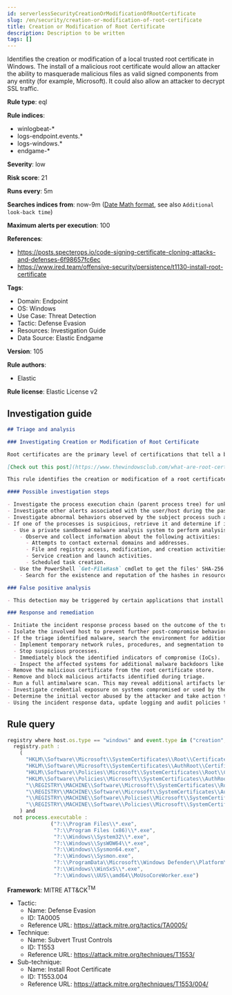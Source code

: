 ```yaml
---
id: serverlessSecurityCreationOrModificationOfRootCertificate
slug: /en/security/creation-or-modification-of-root-certificate
title: Creation or Modification of Root Certificate
description: Description to be written
tags: []
---
```


<div id="creation-or-modification-of-root-certificate"></div>

Identifies the creation or modification of a local trusted root certificate in Windows. The install of a malicious root certificate would allow an attacker the ability to masquerade malicious files as valid signed components from any entity (for example, Microsoft). It could also allow an attacker to decrypt SSL traffic.

**Rule type**: eql

**Rule indices**: 

* winlogbeat-*
* logs-endpoint.events.*
* logs-windows.*
* endgame-*

**Severity**: low

**Risk score**: 21

**Runs every**: 5m

**Searches indices from**: now-9m ([Date Math format](((ref))/common-options.html#date-math), see also <DocLink id="serverlessSecurityRulesUiCreate" section="set-the-rules-schedule">`Additional look-back time`</DocLink>)

**Maximum alerts per execution**: 100

**References**: 

* https://posts.specterops.io/code-signing-certificate-cloning-attacks-and-defenses-6f98657fc6ec
* https://www.ired.team/offensive-security/persistence/t1130-install-root-certificate

**Tags**: 

* Domain: Endpoint
* OS: Windows
* Use Case: Threat Detection
* Tactic: Defense Evasion
* Resources: Investigation Guide
* Data Source: Elastic Endgame

**Version**: 105

**Rule authors**: 

* Elastic

**Rule license**: Elastic License v2

## Investigation guide

```markdown
## Triage and analysis

### Investigating Creation or Modification of Root Certificate

Root certificates are the primary level of certifications that tell a browser that the communication is trusted and legitimate. This verification is based upon the identification of a certification authority. Windows adds several trusted root certificates so browsers can use them to communicate with websites.

[Check out this post](https://www.thewindowsclub.com/what-are-root-certificates-windows) for more details on root certificates and the involved cryptography.

This rule identifies the creation or modification of a root certificate by monitoring registry modifications. The installation of a malicious root certificate would allow an attacker the ability to masquerade malicious files as valid signed components from any entity (for example, Microsoft). It could also allow an attacker to decrypt SSL traffic.

#### Possible investigation steps

- Investigate the process execution chain (parent process tree) for unknown processes. Examine their executable files for prevalence, whether they are located in expected locations, and if they are signed with valid digital signatures.
- Investigate other alerts associated with the user/host during the past 48 hours.
- Investigate abnormal behaviors observed by the subject process such as network connections, other registry or file modifications, and any spawned child processes.
- If one of the processes is suspicious, retrieve it and determine if it is malicious:
  - Use a private sandboxed malware analysis system to perform analysis.
    - Observe and collect information about the following activities:
      - Attempts to contact external domains and addresses.
      - File and registry access, modification, and creation activities.
      - Service creation and launch activities.
      - Scheduled task creation.
  - Use the PowerShell `Get-FileHash` cmdlet to get the files' SHA-256 hash values.
    - Search for the existence and reputation of the hashes in resources like VirusTotal, Hybrid-Analysis, CISCO Talos, Any.run, etc.

### False positive analysis

- This detection may be triggered by certain applications that install root certificates for the purpose of inspecting SSL traffic. Benign true positives (B-TPs) can be added as exceptions if necessary.

### Response and remediation

- Initiate the incident response process based on the outcome of the triage.
- Isolate the involved host to prevent further post-compromise behavior.
- If the triage identified malware, search the environment for additional compromised hosts.
  - Implement temporary network rules, procedures, and segmentation to contain the malware.
  - Stop suspicious processes.
  - Immediately block the identified indicators of compromise (IoCs).
  - Inspect the affected systems for additional malware backdoors like reverse shells, reverse proxies, or droppers that attackers could use to reinfect the system.
- Remove the malicious certificate from the root certificate store.
- Remove and block malicious artifacts identified during triage.
- Run a full antimalware scan. This may reveal additional artifacts left in the system, persistence mechanisms, and malware components.
- Investigate credential exposure on systems compromised or used by the attacker to ensure all compromised accounts are identified. Reset passwords for these accounts and other potentially compromised credentials, such as email, business systems, and web services.
- Determine the initial vector abused by the attacker and take action to prevent reinfection through the same vector.
- Using the incident response data, update logging and audit policies to improve the mean time to detect (MTTD) and the mean time to respond (MTTR).
```

## Rule query

```js
registry where host.os.type == "windows" and event.type in ("creation", "change") and
  registry.path :
    (
      "HKLM\\Software\\Microsoft\\SystemCertificates\\Root\\Certificates\\*\\Blob",
      "HKLM\\Software\\Microsoft\\SystemCertificates\\AuthRoot\\Certificates\\*\\Blob",
      "HKLM\\Software\\Policies\\Microsoft\\SystemCertificates\\Root\\Certificates\\*\\Blob",
      "HKLM\\Software\\Policies\\Microsoft\\SystemCertificates\\AuthRoot\\Certificates\\*\\Blob",
      "\\REGISTRY\\MACHINE\\Software\\Microsoft\\SystemCertificates\\Root\\Certificates\\*\\Blob",
      "\\REGISTRY\\MACHINE\\Software\\Microsoft\\SystemCertificates\\AuthRoot\\Certificates\\*\\Blob",
      "\\REGISTRY\\MACHINE\\Software\\Policies\\Microsoft\\SystemCertificates\\Root\\Certificates\\*\\Blob",
      "\\REGISTRY\\MACHINE\\Software\\Policies\\Microsoft\\SystemCertificates\\AuthRoot\\Certificates\\*\\Blob"
    ) and
  not process.executable :
              ("?:\\Program Files\\*.exe",
               "?:\\Program Files (x86)\\*.exe",
               "?:\\Windows\\System32\\*.exe",
               "?:\\Windows\\SysWOW64\\*.exe",
               "?:\\Windows\\Sysmon64.exe",
               "?:\\Windows\\Sysmon.exe",
               "?:\\ProgramData\\Microsoft\\Windows Defender\\Platform\\*\\MsMpEng.exe",
               "?:\\Windows\\WinSxS\\*.exe",
               "?:\\Windows\\UUS\\amd64\\MoUsoCoreWorker.exe")

```

**Framework**: MITRE ATT&CK<sup>TM</sup>

* Tactic:
    * Name: Defense Evasion
    * ID: TA0005
    * Reference URL: https://attack.mitre.org/tactics/TA0005/
* Technique:
    * Name: Subvert Trust Controls
    * ID: T1553
    * Reference URL: https://attack.mitre.org/techniques/T1553/
* Sub-technique:
    * Name: Install Root Certificate
    * ID: T1553.004
    * Reference URL: https://attack.mitre.org/techniques/T1553/004/

